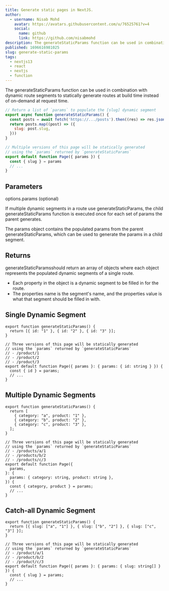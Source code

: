 ```yaml
---
title: Generate static pages in NextJS.
author:
  - username: Nisab Mohd
    avatar: https://avatars.githubusercontent.com/u/76525761?v=4
    social:
      name: github
      link: https://github.com/nisabmohd
description: The generateStaticParams function can be used in combination with dynamic route segments to statically generate routes at build time.
published: 1696616981025
slug: generate-static-params
tags:
  - nextjs13
  - react
  - nextjs
  - function
---
```


The <Highlight>generateStaticParams</Highlight> function can be used in combination with dynamic route segments to statically generate routes at build time instead of on-demand at request time.

```jsx:app/blog/[slug]/page.jsx showLineNumbers {2-7}
// Return a list of `params` to populate the [slug] dynamic segment
export async function generateStaticParams() {
  const posts = await fetch('https://.../posts').then((res) => res.json())
  return posts.map((post) => ({
    slug: post.slug,
  }))
}

// Multiple versions of this page will be statically generated
// using the `params` returned by `generateStaticParams`
export default function Page({ params }) {
  const { slug } = params
  // ...
}
```

## Parameters

<Highlight>options.params</Highlight> (optional)

If multiple dynamic segments in a route use <Highlight>generateStaticParams</Highlight>, the child <Highlight>generateStaticParams</Highlight> function is executed once for each set of <Highlight>params</Highlight> the parent generates.

The params object contains the populated params from the parent generateStaticParams, which can be used to generate the params in a child segment.

## Returns

<Highlight>generateStaticParams</Highlight>should return an array of objects
where each object represents the populated dynamic segments of a single route.

- Each property in the object is a dynamic segment to be filled in for the route.
- The properties name is the segment's name, and the properties value is what that segment should be filled in with.

## Single Dynamic Segment

```jsx:app/product/[id]/page.tsx showLineNumbers
export function generateStaticParams() {
  return [{ id: "1" }, { id: "2" }, { id: "3" }];
}

// Three versions of this page will be statically generated
// using the `params` returned by `generateStaticParams`
// - /product/1
// - /product/2
// - /product/3
export default function Page({ params }: { params: { id: string } }) {
  const { id } = params;
  // ...
}
```

## Multiple Dynamic Segments

```jsx:app/products/[category]/[product]/page.tsx showLineNumbers
export function generateStaticParams() {
  return [
    { category: "a", product: "1" },
    { category: "b", product: "2" },
    { category: "c", product: "3" },
  ];
}

// Three versions of this page will be statically generated
// using the `params` returned by `generateStaticParams`
// - /products/a/1
// - /products/b/2
// - /products/c/3
export default function Page({
  params,
}: {
  params: { category: string, product: string },
}) {
  const { category, product } = params;
  // ...
}
```

## Catch-all Dynamic Segment

```jsx:app/product/[...slug]/page.tsx showLineNumbers
export function generateStaticParams() {
  return [{ slug: ["a", "1"] }, { slug: ["b", "2"] }, { slug: ["c", "3"] }];
}

// Three versions of this page will be statically generated
// using the `params` returned by `generateStaticParams`
// - /product/a/1
// - /product/b/2
// - /product/c/3
export default function Page({ params }: { params: { slug: string[] } }) {
  const { slug } = params;
  // ...
}
```
